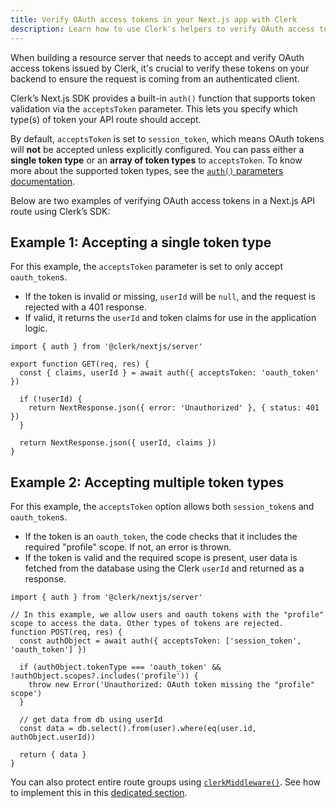 ```yaml
---
title: Verify OAuth access tokens in your Next.js app with Clerk
description: Learn how to use Clerk's helpers to verify OAuth access tokens in your Next.js application.
---
```


When building a resource server that needs to accept and verify OAuth access tokens issued by Clerk, it's crucial to verify these tokens on your backend to ensure the request is coming from an authenticated client.

Clerk’s Next.js SDK provides a built-in `auth()` function that supports token validation via the `acceptsToken` parameter. This lets you specify which type(s) of token your API route should accept.

By default, `acceptsToken` is set to `session_token`, which means OAuth tokens will **not** be accepted unless explicitly configured. You can pass either a **single token type** or an **array of token types** to `acceptsToken`. To know more about the supported token types, see the [`auth()` parameters documentation](/docs/references/nextjs/auth#parameters).

Below are two examples of verifying OAuth access tokens in a Next.js API route using Clerk’s SDK:

## Example 1: Accepting a single token type

For this example, the `acceptsToken` parameter is set to only accept `oauth_token`s.

- If the token is invalid or missing, `userId` will be `null`, and the request is rejected with a 401 response.
- If valid, it returns the `userId` and token claims for use in the application logic.

```tsx {{ filename: 'app/api/example/route.ts' }}
import { auth } from '@clerk/nextjs/server'

export function GET(req, res) {
  const { claims, userId } = await auth({ acceptsToken: 'oauth_token' })

  if (!userId) {
    return NextResponse.json({ error: 'Unauthorized' }, { status: 401 })
  }

  return NextResponse.json({ userId, claims })
}
```

## Example 2: Accepting multiple token types

For this example, the `acceptsToken` option allows both `session_token`s and `oauth_token`s.

- If the token is an `oauth_token`, the code checks that it includes the required "profile" scope. If not, an error is thrown.
- If the token is valid and the required scope is present, user data is fetched from the database using the Clerk `userId` and returned as a response.

```tsx {{ filename: 'app/api/example/route.ts' }}
import { auth } from '@clerk/nextjs/server'

// In this example, we allow users and oauth tokens with the "profile" scope to access the data. Other types of tokens are rejected.
function POST(req, res) {
  const authObject = await auth({ acceptsToken: ['session_token', 'oauth_token'] })

  if (authObject.tokenType === 'oauth_token' && !authObject.scopes?.includes('profile')) {
    throw new Error('Unauthorized: OAuth token missing the "profile" scope')
  }

  // get data from db using userId
  const data = db.select().from(user).where(eq(user.id, authObject.userId))

  return { data }
}
```

You can also protect entire route groups using [`clerkMiddleware()`](/docs/references/nextjs/clerk-middleware). See how to implement this in this [dedicated section](/docs/references/nextjs/clerk-middleware#protect-routes-based-on-token-types).
